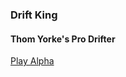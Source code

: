 
### Drift King

#### Thom Yorke's Pro Drifter

<StaticImage src="../images/favicon.png" alt="test" />

[Play Alpha](https://mellowarpeggiation.itch.io/drift-king)
